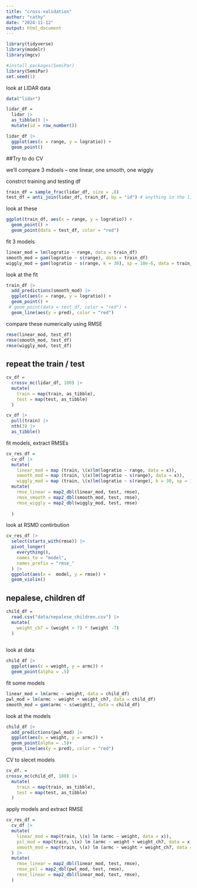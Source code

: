 ```yaml
---
title: "cross-validation"
author: "cathy"
date: "2024-11-12"
output: html_document
---
```

```r
library(tidyverse)
library(modelr)
library(mgcv)

#install.packages(SemiPar)
library(SemiPar)
set.seed(1)
```

look at LIDAR data

```r
data("lidar")

lidar_df =
  lidar |> 
  as_tibble() |> 
  mutate(id = row_number())
```

```r
lidar_df |> 
  ggplot(aes(x = range, y = logratio)) +
  geom_point()
```

##Try to do CV

we'll compare 3 mdoels  -- one linear, one smooth, one wiggly

constrct training and testing df
```r
train_df = sample_frac(lidar_df, size = .8)
test_df = anti_join(lidar_df, train_df, by = "id") # anything in the lidar_df but not in train_df
```

look at these
```r
ggplot(train_df, aes(x = range, y = logratio)) +
  geom_point() +
  geom_point(data = test_df, color = "red")
```


fit 3 models
```r
linear_mod = lm(logratio ~ range, data = train_df)
smooth_mod = gam(logratio ~ s(range), data = train_df)
wiggly_mod = gam(logratio ~ s(range, k = 30), sp = 10e-6, data = train_df)
```

look at the fit
```r
train_df |> 
  add_predictions(smooth_mod) |> 
  ggplot(aes(x = range, y = logratio)) +
  geom_point() +
 # geom_point(data = test_df, color = "red") +
  geom_line(aes(y = pred), color = "red") 
```

compare these numerically using RMSE
```r
rmse(linear_mod, test_df)
rmse(smooth_mod, test_df)
rmse(wiggly_mod, test_df)
```


## repeat the train / test

```r
cv_df = 
  crossv_mc(lidar_df, 100) |> 
  mutate(
    train = map(train, as_tibble),
    test = map(test, as_tibble)
  )
```

```r
cv_df |> 
  pull(train) |> 
  nth(3) |> 
  as_tibble()
```

fit models, extract RMSEs

```r
cv_res_df = 
  cv_df |> 
  mutate(
    linear_mod = map (train, \(x)lm(logratio ~ range, data = x)),
    smooth_mod = map (train, \(x)lm(logratio ~ s(range), data = x)),
    wiggly_mod = map (train, \(x)lm(logratio ~ s(range), k = 30, sp = 10e-6, data = x))) |> 
  mutate(
    rmse_linear = map2_dbl(linear_mod, test, rmse),
    rmse_smooth = map2_dbl(smooth_mod, test, rmse),
    rmse_wiggly = map2_dbl(wiggly_mod, test, rmse)
    
  )

```


look at RSMD contirbution
```r
cv_res_df |> 
  select(starts_with(rmse)) |> 
  pivot_longer(
    everything(),
    names_to = "model",
    names_prefix = "rmse_"
  ) |> 
  ggpolot(aes(x =  model, y = rmse)) +
  geom_violin()
```



## nepalese, children df
```r
child_df = 
  read.csv("data/nepalese_children.csv") |> 
  mutate(
    weight_ch7 = (weight > 7) * (weight -7)
  )
  
```

look at data
```r
child_df |> 
  ggplot(aes(x = weight, y = armc)) +
  geom_point(alpha = .5)
```

fit some models
```r
linear_mod = lm(armc ~ weight, data = child_df)
pwl_mod = lm(armc ~ weight + weight_ch7, data = child_df)
smooth_mod = gam(armc ~ s(weight), data = child_df)
```


look at the models
```r
child_df |> 
  add_predictions(pwl_mod) |> 
  ggplot(aes(x = weight, y = armc)) +
  geom_point(alpha = .5)+
  geom_line(aes(y = pred), color = "red")
```

CV to slecet models
```r
cv_df. =
crossv_mc(child_df, 100) |> 
  mutate(
    train = map(train, as_tibble),
    test = map(test, as_tibble)
  )
```

apply models and extract RMSE

```r
cv_res_df = 
  cv_df |> 
  mutate(
    linear_mod = map(train, \(x) lm (armc ~ weight, data = x)),
    psl_mod = map(train, \(x) lm (armc ~ weight + weight_ch7, data = x)),
    smooth_mod = map(train, \(x) lm (armc ~ weight + weight_ch7, data = x))
  ) |> 
  mutate(
    rmse_linear = map2_dbl(linear_mod, test, rmse),
    rmse_psl = map2_dbl(pwl_mod, test, rmse),
    rmse_linear = map2_dbl(linear_mod, test, rmse),
  )
```

